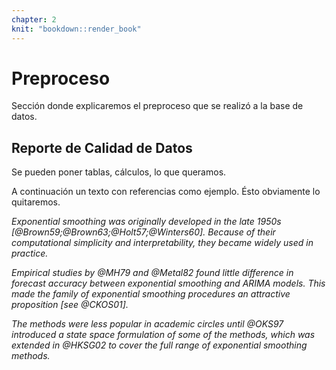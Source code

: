 ```yaml
---
chapter: 2
knit: "bookdown::render_book"
---
```


# Preproceso {#ch:preprocess}

Sección donde explicaremos el preproceso que se realizó a la base de datos.


## Reporte de Calidad de Datos {#sec:dqr}

Se pueden poner tablas, cálculos, lo que queramos.

A continuación un texto con referencias como ejemplo. Ésto obviamente lo quitaremos.


*Exponential smoothing was originally developed in the late 1950s [@Brown59;@Brown63;@Holt57;@Winters60]. Because of their computational simplicity and interpretability, they became widely used in practice.*

*Empirical studies by @MH79 and @Metal82 found little difference in forecast accuracy between exponential smoothing and ARIMA models. This made the family of exponential smoothing procedures an attractive proposition [see @CKOS01].*

*The methods were less popular in academic circles until  @OKS97 introduced a state space formulation of some of the methods, which was extended in @HKSG02 to cover the full range of exponential smoothing methods.*


